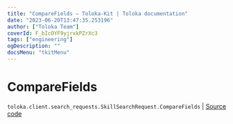 ```yaml
---
title: "CompareFields — Toloka-Kit | Toloka documentation"
date: "2023-06-20T13:47:35.253196"
author: ["Toloka Team"]
coverId: F_bIcOYF9yjrxkPZrXc3
tags: ["engineering"]
ogDescription: ""
docsMenu: "tkitMenu"
---
```


# CompareFields

`toloka.client.search_requests.SkillSearchRequest.CompareFields` | [Source code](https://github.com/Toloka/toloka-kit/blob/v1.2.0/src/client/search_requests.py#L340)
